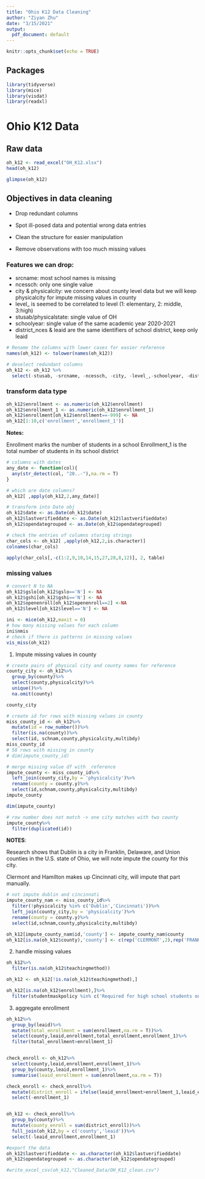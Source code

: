 ```yaml
---
title: "Ohio K12 Data Cleaning"
author: "Ziyan Zhu"
date: "3/15/2021"
output:
  pdf_document: default
---
```


```r
knitr::opts_chunk$set(echo = TRUE)
```

## Packages

```r
library(tidyverse)
library(mice)
library(visdat)
library(readxl)
```

# Ohio K12 Data
## Raw data

```r
oh_k12 <- read_excel("OH_K12.xlsx")
head(oh_k12)
```
```r
glimpse(oh_k12)
```



## Objectives in data cleaning


- Drop redundant columns

- Spot ill-posed data and potential wrong data entries

- Clean the structure for easier manipulation

- Remove observations with too much missing values

### Features we can drop:

- srcname: most school names is missing
- ncessch: only one single value
- city & physicalcity: we concern about county level data but we will keep physicalcity for impute missing values in county
- level_ is seemed to be correlated to level (1: elementary, 2: middle, 3:high)
- stusab/physicalstate: single value of OH
- schoolyear: single value of the same academic year 2020-2021
- district_nces & leaid are the same identifiers of school district, keep only leaid


```r
# Rename the columns with lower cases for easier reference
names(oh_k12) <- tolower(names(oh_k12))

# deselect redundant columns
oh_k12 <- oh_k12 %>% 
  select(-stusab, -srcname, -ncessch, -city, -level_,-schoolyear, -district_nces)
```

### transform data type

```r
oh_k12$enrollment <- as.numeric(oh_k12$enrollment)
oh_k12$enrollment_1 <- as.numeric(oh_k12$enrollment_1)
oh_k12$enrollment[oh_k12$enrollment==-999] <- NA
oh_k12[1:10,c('enrollment','enrollment_1')]
```

__Notes:__

Enrollment marks the number of students in a school
Enrollment_1 is the total number of students in its school district


```r
# columns with dates
any_date <- function(col){
  any(str_detect(col, "20..-"),na.rm = T)
}

# which are date columns?
oh_k12[ ,apply(oh_k12,2,any_date)]

# transform into Date obj 
oh_k12$date <- as.Date(oh_k12$date)
oh_k12$lastverifieddate <- as.Date(oh_k12$lastverifieddate)
oh_k12$opendategrouped <- as.Date(oh_k12$opendategrouped)
```


```r
# check the entries of columns storing strings
char_cols <- oh_k12[ ,apply(oh_k12,2,is.character)]
colnames(char_cols)

apply(char_cols[,-c(1:2,9,10,14,15,27,28,8,12)], 2, table)
```



### missing values

```r
# convert N to NA
oh_k12$gslo[oh_k12$gslo=='N'] <- NA
oh_k12$gshi[oh_k12$gshi=='N'] <- NA
oh_k12$openenroll[oh_k12$openenroll==2] <-NA
oh_k12$level[oh_k12$level=='N'] <- NA
```


```r
ini <- mice(oh_k12,maxit = 0)
# how many missing values for each column
ini$nmis
# check if there is patterns in missing values
vis_miss(oh_k12)
```


1. Impute missing values in county

```r
# create pairs of physical city and county names for reference
county_city <- oh_k12%>%
  group_by(county)%>%
  select(county,physicalcity)%>%
  unique()%>%
  na.omit(county)

county_city

# create id for rows with missing values in county
miss_county_id <- oh_k12%>%
  mutate(id = row_number())%>%
  filter(is.na(county))%>%
  select(id, schnam,county,physicalcity,multibdy)
miss_county_id 
# 58 rows with missing in county
# dim(impute_county_id)

# merge missing value df with  reference
impute_county <- miss_county_id%>%
  left_join(county_city,by = 'physicalcity')%>%
  rename(county = county.y)%>%
  select(id,schnam,county,physicalcity,multibdy)
impute_county

dim(impute_county)

# row number does not match -> one city matches with two county
impute_county%>%
  filter(duplicated(id))
```
__NOTES__:

Research shows that Dublin is a city in Franklin, Delaware, and Union counties in the U.S. state of Ohio, we will note impute the county for this city.

Clermont and Hamilton makes up Cincinnati city, will impute that part manually.

```r
# not impute dublin and cincinnati
impute_county_nam <- miss_county_id%>%
  filter(!physicalcity %in% c('Dublin','Cincinnati'))%>%
  left_join(county_city,by = 'physicalcity')%>%
  rename(county = county.y)%>%
  select(id,schnam,county,physicalcity,multibdy)

oh_k12[impute_county_nam$id,'county'] <- impute_county_nam$county
oh_k12[is.na(oh_k12$county),'county'] <- c(rep('CLERMONT',2),rep('FRANKLIN',3))
```

2. handle missing values

```r
oh_k12%>%
  filter(is.na(oh_k12$teachingmethod))

oh_k12 <- oh_k12[!is.na(oh_k12$teachingmethod),]

oh_k12[is.na(oh_k12$enrollment),]%>%
  filter(studentmaskpolicy %in% c('Required for high school students only',"Required for middle/high school students only"))
```


3. aggregate enrollment

```r
oh_k12%>%
  group_by(leaid)%>%
  mutate(total_enrollment = sum(enrollment,na.rm = T))%>%
  select(county,leaid,enrollment,total_enrollment,enrollment_1)%>%
  filter(total_enrollment>enrollment_1)


check_enroll <- oh_k12%>%
  select(county,leaid,enrollment,enrollment_1)%>%
  group_by(county,leaid,enrollment_1)%>%
  summarise(leaid_enrollment = sum(enrollment,na.rm = T))

check_enroll <- check_enroll%>%
  mutate(district_enroll = ifelse(leaid_enrollment>enrollment_1,leaid_enrollment, enrollment_1))%>%
  select(-enrollment_1)


oh_k12 <- check_enroll%>%
  group_by(county)%>%
  mutate(county_enroll = sum(district_enroll))%>%
  full_join(oh_k12,by = c('county','leaid'))%>%
  select(-leaid_enrollment,enrollment_1)


```




```r
#export the data
oh_k12$lastverifieddate <- as.character(oh_k12$lastverifieddate)
oh_k12$opendategrouped <- as.character(oh_k12$opendategrouped)

#write_excel_csv(oh_k12,"Cleaned_Data/OH_K12_clean.csv")
```

